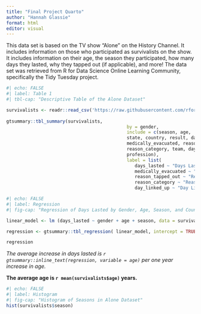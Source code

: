 ```yaml
---
title: "Final Project Quarto"
author: "Hannah Glassie"
format: html
editor: visual
---
```


This data set is based on the TV show "Alone" on the History Channel. It includes information on those who participated as survivalists on the show. It includes information on their age, the season they participated, how many days they lasted, why they tapped out (if applicable), and more! The data set was retrieved from R for Data Science Online Learning Community, specifically the Tidy Tuesday project.

```r
#| echo: FALSE
#| label: Table 1 
#| tbl-cap: "Descriptive Table of the Alone Dataset"

survivalists <- readr::read_csv('https://raw.githubusercontent.com/rfordatascience/tidytuesday/master/data/2023/2023-01-24/survivalists.csv')
 
gtsummary::tbl_summary(survivalists,
											 by = gender,
											 include = c(season, age,
											 state, country, result, days_lasted,
											 medically_evacuated, reason_tapped_out,
											 reason_category, team, day_linked_up,
											 profession),
											 label = list(
											 	days_lasted ~ "Days Lasted",
											 	medically_evacuated ~ "Medically Evacuated",
											 	reason_tapped_out ~ "Reason for Tapping Out",
											 	reason_category ~ "Reason Category",
											 	day_linked_up ~ "Day Linked Up"))
```

```r
#| echo: FALSE
#| label: Regression
#| fig-cap: "Regression of Days Lasted by Gender, Age, Season, and Country" 

linear_model <- lm (days_lasted ~ gender + age + season, data = survivalists)

regression <- gtsummary::tbl_regression( linear_model, intercept = TRUE, label = list( gender ~ "Gender", age ~ "Age", season ~ "Season"), )

regression
```

*The average increase in days lasted is `r gtsummary::inline_text(regression, variable = age)` per one year increase in age.*

**The average age is `r mean(survivalists$age)` years.**

```r
#| echo: FALSE
#| label: Histogram
#| fig-cap: "Histogram of Seasons in Alone Dataset"
hist(survivalists$season)
```
